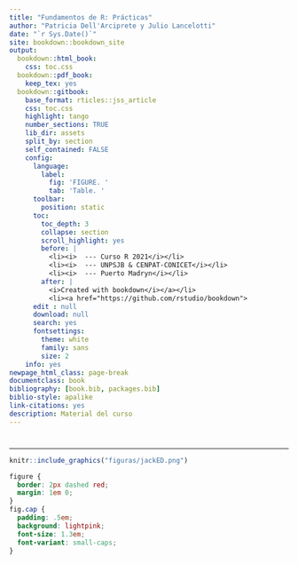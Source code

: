 ```yaml
--- 
title: "Fundamentos de R: Prácticas"
author: "Patricia Dell'Arciprete y Julio Lancelotti"
date: "`r Sys.Date()`"
site: bookdown::bookdown_site
output: 
  bookdown::html_book:
    css: toc.css
  bookdown::pdf_book:
    keep_tex: yes
  bookdown::gitbook:
    base_format: rticles::jss_article
    css: toc.css
    highlight: tango
    number_sections: TRUE
    lib_dir: assets
    split_by: section
    self_contained: FALSE
    config:
      language:
        label:
          fig: 'FIGURE. '
          tab: 'Table. '
      toolbar:
        position: static
      toc:
        toc_depth: 3
        collapse: section
        scroll_highlight: yes
        before: |
          <li><i>  --- Curso R 2021</i></li>
          <li><i>  --- UNPSJB & CENPAT-CONICET</i></li>
          <li><i>  --- Puerto Madryn</i></li>
        after: |
          <i>Created with bookdown</i></a></li>
          <li><a href="https://github.com/rstudio/bookdown">
      edit : null
      download: null
      search: yes
      fontsettings:
        theme: white
        family: sans
        size: 2
    info: yes
newpage_html_class: page-break
documentclass: book
bibliography: [book.bib, packages.bib]
biblio-style: apalike
link-citations: yes
description: Material del curso
---
```


# {-}

_______________________________________________________________________________

```r
knitr::include_graphics("figuras/jackED.png")
```

```css

figure {
  border: 2px dashed red;
  margin: 1em 0;
}
fig.cap {
  padding: .5em;
  background: lightpink;
  font-size: 1.3em;
  font-variant: small-caps;
}
```

